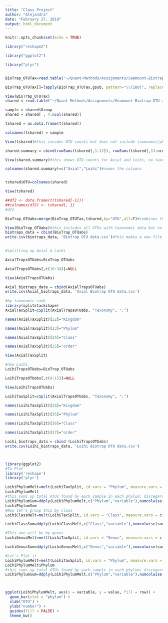 ```yaml
---
title: "Class Project"
author: "Alejandra"
date: "February 27, 2019"
output: html_document
---
```


```r
knitr::opts_chunk$set(echo = TRUE)
```

```r

library("reshape2")

library("ggplot2")

library("plyr")


BioTrap_OTUTax=read.table("~/Quant-Methods/Assignments/Seamount-Biotrap-OTU-analysis-/Data/Raw-data/TrimAL_BioTrap.trim.contigs.good.unique.good.filter.unique.precluster.pick.pick.dgc.unique_list.0.03.cons.taxonomy",stringsAsFactors=F, header=T)

BioTrap_OTUTax[]=lapply(BioTrap_OTUTax,gsub, pattern="\\(100)", replacement='')#shows OTU name, total size, and taxonomy

View(BioTrap_OTUTax)
shared = read.table("~/Quant-Methods/Assignments/Seamount-Biotrap-OTU-analysis-/Data/Raw-data/TrimAL_BioTrap.trim.contigs.good.unique.good.filter.unique.precluster.pick.pick.dgc.unique_list.shared",stringsAsFactors = F, header = T)

sample = shared$Group
shared = shared[ , 4:ncol(shared)]

tshared = as.data.frame(t(shared))

colnames(tshared) = sample

View(tshared)#this incudes OTU counts but does not include taxonomic/phylogeny groupings

shared.summary = cbind(rowSums(tshared[,1:12]), rowSums(tshared[,13:ncol(tshared)]))

View(shared.summary)#this shows OTU counts for Axial and Loihi, no taxonomy

colnames(shared.summary)=c("Axial","Loihi")#names the columns


tshared$OTU=colnames(shared)

View(tshared)

##df2 <- data.frame(t(tshared[-1]))
##colnames(df2) <- tshared[, 1]
#df2

BioTrap_OTUabs=merge(BioTrap_OTUTax,tshared,by="OTU",all=T)#combines the t shared and Biotrap OTU taxonomy data

View(BioTrap_OTUabs)#this includes all OTUs with taxonomic data but no diff between Axial and Loihi. Also includes the size of each OTU (which is the sum of all counts for that OTU)
biotraps_data = cbind(BioTrap_OTUabs)
write.csv(biotraps_data, 'Biotrap OTU data.csv')#this makes a new file
 

#splitting up Axial & Loihi

AxialTrapsOTUabs=BioTrap_OTUabs

AxialTrapsOTUabs[,c(16:34)]=NULL

View(AxialTrapsOTUabs)

Axial_biotraps_data = cbind(AxialTrapsOTUabs)
write.csv(Axial_biotraps_data, 'Axial Biotrap OTU data.csv')
 
#by taxonomic rank
library(splitstackshape)
AxialTaxSplit=cSplit(AxialTrapsOTUabs, "Taxonomy", ";")

names(AxialTaxSplit)[22]="Kingdom"

names(AxialTaxSplit)[23]="Phylum"

names(AxialTaxSplit)[24]="Class"

names(AxialTaxSplit)[25]="order"

View(AxialTaxSplit)

#now Loihi
LoihiTrapsOTUabs=BioTrap_OTUabs

LoihiTrapsOTUabs[,c(4:15)]=NULL

View(LoihiTrapsOTUabs)

LoihiTaxSplit=cSplit(AxialTrapsOTUabs, "Taxonomy", ";")

names(LoihiTaxSplit)[34]="Kingdom"

names(LoihiTaxSplit)[35]="Phylum"

names(LoihiTaxSplit)[36]="Class"

names(LoihiTaxSplit)[37]="order"

Loihi_biotraps_data = cbind (LoihiTrapsOTUabs)
write.csv(Loihi_biotraps_data, 'Loihi Biotrap OTU data.csv')



library(ggplot2)
#To Plot
library('reshape')
library('plyr')

LoihiPhylumMelt=melt(LoihiTaxSplit, id.vars = "Phylum", measure.vars = c("LBT03","LBT04","LBT05","LBT07","LBT08","LBT09","LBT10","LBT89", "LBT90", "LBT91" ,"LBT92" , "LBT93","LBT94", "LBT96","LBT97","LBT98","LBTL10","LBTL7","LBTL9A"))#by phylum
LoihiPhylumMelt
#this sums up total OTUs found by each sample in each phylum; disregards which OTU it is.
LoihiPhylumSum=ddply(LoihiPhylumMelt,c("Phylum","variable"),numcolwise(sum))
LoihiPhylumSum
#Now let's group this by class
LoihiClassMelt=melt(LoihiTaxSplit, id.vars = "Class", measure.vars = c("LBT03","LBT04","LBT05","LBT07","LBT08","LBT09","LBT10","LBT89", "LBT90", "LBT91" ,"LBT92" , "LBT93","LBT94", "LBT96","LBT97","LBT98","LBTL10","LBTL7","LBTL9A"))

LoihiClassSum=ddply(LoihiClassMelt,c("Class","variable"),numcolwise(sum))

#This one will be by genus
LoihiGenusMelt=melt(LoihiTaxSplit, id.vars = "Genus", measure.vars = c("LBT03","LBT04","LBT05","LBT07","LBT08","LBT09","LBT10","LBT89", "LBT90", "LBT91" ,"LBT92" , "LBT93","LBT94", "LBT96","LBT97","LBT98","LBTL10","LBTL7","LBTL9A"))

LoihiGenusSum=ddply(LoihiGenusMelt,c("Genus","variable"),numcolwise(sum))
```
```r
#Let's Plot it
LoihiPhylumMelt=melt(LoihiTaxSplit, id.vars = "Phylum", measure.vars = c("LBT03","LBT04","LBT05","LBT07","LBT08","LBT09","LBT10","LBT89", "LBT90", "LBT91" ,"LBT92" , "LBT93","LBT94", "LBT96","LBT97","LBT98","LBTL10","LBTL7","LBTL9A"))#by phylum
LoihiPhylumMelt$Phylum
#this sums up total OTUs found by each sample in each phylum; disregards which OTU it is.
LoihiPhylumSum=ddply(LoihiPhylumMelt,c("Phylum","variable"),numcolwise(sum))



ggplot(LoihiPhylumMelt, aes(x = variable, y = value, fill = row)) + 
  geom_bar(stat = "phylum") +
  xlab("OTU") +
  ylab("number") +
  guides(fill = FALSE) +
  theme_bw()
```

